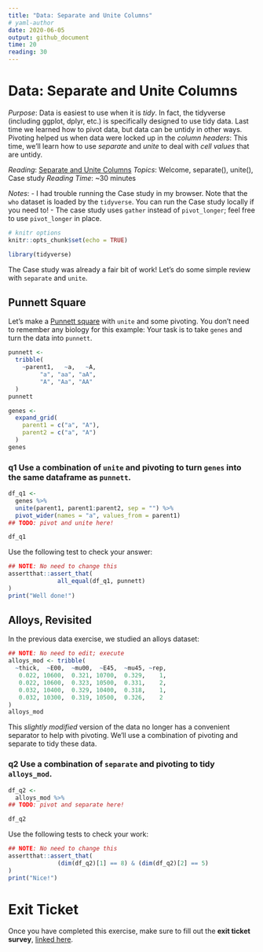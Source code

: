 ```yaml
---
title: "Data: Separate and Unite Columns"
# yaml-author
date: 2020-06-05
output: github_document
time: 20
reading: 30
---
```


# Data: Separate and Unite Columns

*Purpose*: Data is easiest to use when it is *tidy*. In fact, the
tidyverse (including ggplot, dplyr, etc.) is specifically designed to
use tidy data. Last time we learned how to pivot data, but data can be
untidy in other ways. Pivoting helped us when data were locked up in the
*column headers*: This time, we'll learn how to use *separate* and
*unite* to deal with *cell values* that are untidy.

*Reading*: [Separate and Unite
Columns](https://rstudio.cloud/learn/primers/4.2) *Topics*: Welcome,
separate(), unite(), Case study *Reading Time*: \~30 minutes

*Notes*: - I had trouble running the Case study in my browser. Note that
the `who` dataset is loaded by the `tidyverse`. You can run the Case
study locally if you need to! - The case study uses `gather` instead of
`pivot_longer`; feel free to use `pivot_longer` in place.

```r
# knitr options 
knitr::opts_chunk$set(echo = TRUE)
```

```r
library(tidyverse)

```

The Case study was already a fair bit of work! Let's do some simple
review with `separate` and `unite`.

## Punnett Square

<!-- ------------------------- -->

Let's make a [Punnett
square](https://en.wikipedia.org/wiki/Punnett_square) with `unite` and
some pivoting. You don't need to remember any biology for this example:
Your task is to take `genes` and turn the data into `punnett`.

```r
punnett <-
  tribble(
    ~parent1,   ~a,   ~A,
         "a", "aa", "aA",
         "A", "Aa", "AA"
  )
punnett

genes <-
  expand_grid(
    parent1 = c("a", "A"),
    parent2 = c("a", "A")
  )
genes
```

### **q1** Use a combination of `unite` and pivoting to turn `genes` into the same dataframe as `punnett`.

```r
df_q1 <-
  genes %>%
  unite(parent1, parent1:parent2, sep = "") %>%
  pivot_wider(names = "a", values_from = parent1)
## TODO: pivot and unite here!

df_q1
```

Use the following test to check your answer:

```r
## NOTE: No need to change this
assertthat::assert_that(
              all_equal(df_q1, punnett)
)
print("Well done!")
```

## Alloys, Revisited

<!-- ------------------------- -->

In the previous data exercise, we studied an alloys dataset:

```r
## NOTE: No need to edit; execute
alloys_mod <- tribble(
  ~thick,  ~E00,  ~mu00,  ~E45,  ~mu45, ~rep,
   0.022, 10600,  0.321, 10700,  0.329,    1,
   0.022, 10600,  0.323, 10500,  0.331,    2,
   0.032, 10400,  0.329, 10400,  0.318,    1,
   0.032, 10300,  0.319, 10500,  0.326,    2
)
alloys_mod
```

This *slightly modified* version of the data no longer has a convenient
separator to help with pivoting. We'll use a combination of pivoting and
separate to tidy these data.

### **q2** Use a combination of `separate` and pivoting to tidy `alloys_mod`.

```r
df_q2 <-
  alloys_mod %>%
## TODO: pivot and separate here!

df_q2
```

Use the following tests to check your work:

```r
## NOTE: No need to change this
assertthat::assert_that(
              (dim(df_q2)[1] == 8) & (dim(df_q2)[2] == 5)
)
print("Nice!")
```

<!-- include-exit-ticket -->

# Exit Ticket

<!-- -------------------------------------------------- -->

Once you have completed this exercise, make sure to fill out the **exit
ticket survey**, [linked
here](https://docs.google.com/forms/d/e/1FAIpQLSeuq2LFIwWcm05e8-JU84A3irdEL7JkXhMq5Xtoalib36LFHw/viewform?usp=pp_url&entry.693978880=e-data04-separate-unite-assignment.Rmd).
